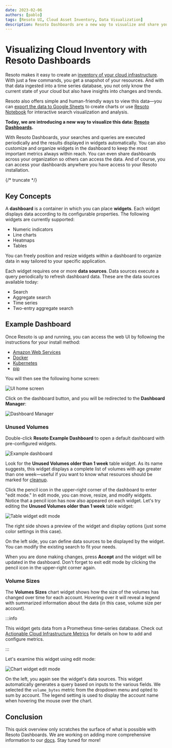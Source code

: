 ```yaml
---
date: 2023-02-06
authors: [pablo]
tags: [Resoto UI, Cloud Asset Inventory, Data Visualization]
description: Resoto Dashboards are a new way to visualize and share your cloud inventory data.
---
```


# Visualizing Cloud Inventory with Resoto Dashboards

Resoto makes it easy to create an [inventory of your cloud infrastructure](../cloud-asset-inventory/index.mdx). With just a few commands, you get a snapshot of your resources. And with that data ingested into a time series database, you not only know the current state of your cloud but also have insights into changes and trends.

Resoto also offers simple and human-friendly ways to view this data—you can [export the data to Google Sheets](/docs/how-to-guides/data-export/export-data-to-google-sheets) to create charts or use [Resoto Notebook](/docs/reference/notebook) for interactive search visualization and analysis.

**Today, we are introducing a new way to visualize this data: [Resoto Dashboards](/docs/reference/user-interface/dashboards).**

With Resoto Dashboards, your searches and queries are executed periodically and the results displayed in widgets automatically. You can also customize and organize widgets in the dashboard to keep the most important metrics always within reach. You can even share dashboards across your organization so others can access the data. And of course, you can access your dashboards anywhere you have access to your Resoto installation.

{/* truncate */}

## Key Concepts

A **dashboard** is a container in which you can place **widgets**. Each widget displays data according to its configurable properties. The following widgets are currently supported:

- Numeric indicators
- Line charts
- Heatmaps
- Tables

You can freely position and resize widgets within a dashboard to organize data in way tailored to your specific application.

Each widget requires one or more **data sources**. Data sources execute a query periodically to refresh dashboard data. These are the data sources available today:

- Search
- Aggregate search
- Time series
- Two-entry aggregate search

## Example Dashboard

Once Resoto is up and running, you can access the web UI by following the instructions for your install method:

- [Amazon Web Services](/docs/getting-started/install-resoto/aws#launching-the-web-ui)
- [Docker](/docs/getting-started/install-resoto/docker#launching-the-web-ui)
- [Kubernetes](/docs/getting-started/install-resoto/kubernetes#launching-the-web-ui)
- [pip](/docs/getting-started/install-resoto/pip#launching-the-web-ui)

You will then see the following home screen:

![UI home screen](./img/ui-home.png)

Click on the dashboard button, and you will be redirected to the **Dashboard Manager**:

![Dashboard Manager](./img/ui-dashboard-manager.png)

### Unused Volumes

Double-click **Resoto Example Dashboard** to open a default dashboard with pre-configured widgets.

![Example dashboard](./img/ui-example-dashboard.png)

Look for the **Unused Volumes older than 1 week** table widget. As its name suggests, this widget displays a complete list of volumes with age greater than one week—useful if you want to know what resources should be marked for [cleanup](/docs/concepts/resource-management/cleanup).

Click the pencil icon in the upper-right corner of the dashboard to enter "edit mode." In edit mode, you can move, resize, and modify widgets. Notice that a pencil icon has now also appeared on each widget. Let's try editing the **Unused Volumes older than 1 week** table widget:

![Table widget edit mode](./img/ui-edit-table.png)

The right side shows a preview of the widget and display options (just some color settings in this case).

On the left side, you can define data sources to be displayed by the widget. You can modify the existing search to fit your needs.

When you are done making changes, press **Accept** and the widget will be updated in the dashboard. Don't forget to exit edit mode by clicking the pencil icon in the upper-right corner again.

### Volume Sizes

The **Volumes Sizes** chart widget shows how the size of the volumes has changed over time for each account. Hovering over it will reveal a legend with summarized information about the data (in this case, volume size per account).

:::info

This widget gets data from a Prometheus time-series database. Check out [Actionable Cloud Infrastructure Metrics](../actionable-cloud-infrastructure-metrics/index.mdx) for details on how to add and configure metrics.

:::

Let's examine this widget using edit mode:

![Chart widget edit mode](./img/ui-edit-chart.png)

On the left, you again see the widget's data sources. This widget automatically generates a query based on inputs to the various fields. We selected the `volume_bytes` metric from the dropdown menu and opted to sum by account. The legend setting is used to display the account name when hovering the mouse over the chart.

## Conclusion

This quick overview only scratches the surface of what is possible with Resoto Dashboards. We are working on adding more comprehensive information to our [docs](/docs). Stay tuned for more!
